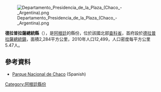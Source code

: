 [[Image:Departamento_Presidencia_de_la_Plaza_(Chaco_-_Argentina).png|right]]

'''德拉普拉薩總統縣'''（{{lang-es|Departamento Presidencia de la Plaza}}），是[[阿根廷|阿根廷]]的縣份，位於該國北部[[查科省|查科省]]，首府設於[[德拉普拉薩總統鎮|德拉普拉薩總統鎮]]，面積2,284平方公里，2010年人口12,499，人口密度每平方公里5.47人。

==參考資料==
*[http://www.welcomeargentina.com/parques/chaco.html Parque Nacional de Chaco] {{Wayback|url=http://www.welcomeargentina.com/parques/chaco.html |date=20150907195134 }} (Spanish)

{{Argentina-geo-stub}}
[[Category:阿根廷縣份|Category:阿根廷縣份]]